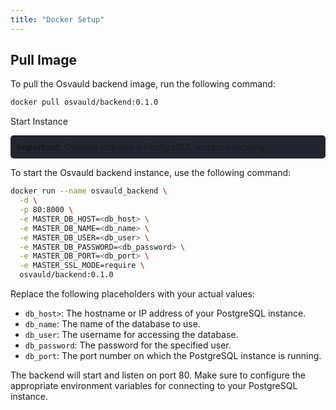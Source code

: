 ```yaml
---
title: "Docker Setup"
---
```


## Pull Image

To pull the Osvauld backend image, run the following command:

```bash
docker pull osvauld/backend:0.1.0
```

Start Instance

<div style="background-color: #23262f; padding: 10px; border-radius: 5px;"> <strong>Important:</strong> Osvauld requires a PostgreSQL instance running. </div>


To start the Osvauld backend instance, use the following command:

```bash
docker run --name osvauld_backend \
  -d \
  -p 80:8000 \
  -e MASTER_DB_HOST=<db_host> \
  -e MASTER_DB_NAME=<db_name> \
  -e MASTER_DB_USER=<db_user> \
  -e MASTER_DB_PASSWORD=<db_password> \
  -e MASTER_DB_PORT=<db_port> \
  -e MASTER_SSL_MODE=require \
  osvauld/backend:0.1.0
  ```
Replace the following placeholders with your actual values:

-   `db_host>`: The hostname or IP address of your PostgreSQL instance.
-    `db_name`: The name of the database to use.
-    `db_user`: The username for accessing the database.
-    `db_password`: The password for the specified user.
-    `db_port`: The port number on which the PostgreSQL instance is running.

The backend will start and listen on port 80. Make sure to configure the appropriate environment variables for connecting to your PostgreSQL instance.